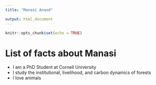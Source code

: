 ```yaml
---
title: "Manasi Anand"

output: html_document
---
```


```r
knitr::opts_chunk$set(echo = TRUE)
```

# List of facts about Manasi
- I am a PhD Student at Cornell University
- I study the institutional, livelihood, and carbon dynamics of forests
- I love animals